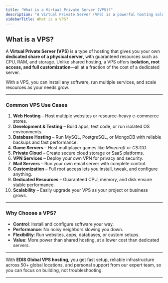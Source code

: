 ```yaml
---
title: "What is a Virtual Private Server (VPS)?"
description: "A Virtual Private Server (VPS) is a powerful hosting solution with dedicated resources, root access, and full control—ideal for websites, apps, gaming, VPNs, mail servers, and private clouds."
sidebarTitle: What is a VPS?
---
```


## What is a VPS?

A **Virtual Private Server (VPS)** is a type of hosting that gives you your own **dedicated share of a physical server**, with guaranteed resources such as CPU, RAM, and storage. Unlike shared hosting, a VPS offers **isolation, root access, and full customization**—all at a fraction of the cost of a dedicated server.  

With a VPS, you can install any software, run multiple services, and scale resources as your needs grow.

---

### Common VPS Use Cases

1. **Web Hosting** – Host multiple websites or resource-heavy e-commerce stores.  
2. **Development & Testing** – Build apps, test code, or run isolated OS environments.  
3. **Database Hosting** – Run MySQL, PostgreSQL, or MongoDB with reliable backups and fast performance.  
4. **Game Servers** – Host multiplayer games like *Minecraft* or *CS:GO*.  
5. **Private Cloud** – Create secure cloud storage or SaaS platforms.  
6. **VPN Services** – Deploy your own VPN for privacy and security.  
7. **Mail Servers** – Run your own email server with complete control.  
8. **Customization** – Full root access lets you install, tweak, and configure anything.  
9. **Dedicated Resources** – Guaranteed CPU, memory, and disk ensure stable performance.  
10. **Scalability** – Easily upgrade your VPS as your project or business grows.  

---

### Why Choose a VPS?

- **Control**: Install and configure software your way.  
- **Performance**: No noisy neighbors slowing you down.  
- **Flexibility**: Run websites, apps, databases, or custom setups.  
- **Value**: More power than shared hosting, at a lower cost than dedicated servers.  

---

With **EDIS Global VPS hosting**, you get fast setup, reliable infrastructure across 50+ global locations, and personal support from our expert team, so you can focus on building, not troubleshooting.

---